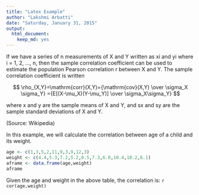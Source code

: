 ```yaml
---
title: "Latex Example"
author: "Lakshmi Arbatti"
date: "Saturday, January 31, 2015"
output:
  html_document:
    keep_md: yes
---
```


If we have a series of n measurements of X and Y written as xi and yi where i = 1, 2, ..., n, then the sample correlation coefficient can be used to estimate the population Pearson correlation r between X and Y. The sample correlation coefficient is written

$$
\rho_{X,Y}=\mathrm{corr}(X,Y)={\mathrm{cov}(X,Y) \over \sigma_X \sigma_Y} ={E[(X-\mu_X)(Y-\mu_Y)] \over \sigma_X\sigma_Y}
$$

where x and y are the sample means of X and Y, and sx and sy are the sample standard deviations of X and Y.

(Source: Wikipedia)

In this example, we will calculate the correlation between age of a child and its weight.
```r

age <- c(1,3,5,2,11,9,3,9,12,3)
weight <- c(4.4,5.3,7.2,5.2,8.5,7.3,6.0,10.4,10.2,6.1)
aframe <- data.frame(age,weight)
aframe

```

Given the age and weight in the above table, the correlation is: `r cor(age,weight)`